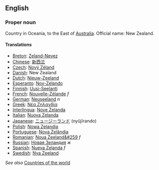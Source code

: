 ==English==

===Proper noun===

Country in Oceania, to the East of [[Australia]]. Official name: New Zealand.

====Translations====
*[[Breton]]: [[Zeland-Nevez]]
*[[Chinese]]: [[新西兰]]
*[[Czech]]: [[Nový Zéland]]
*[[Danish]]: New Zealand
*[[Dutch]]: [[Nieuw-Zeeland]]
*[[Esperanto]]: [[Nov-Zelando]]
*[[Finnish]]: [[Uusi-Seelanti]]
*[[French]]: [[Nouvelle-Zélande]] ''f''
*[[German]]: [[Neuseeland]] ''n''
*[[Greek]]: [[Νέα Ζηλανδία]]
*[[Interlingua]]: [[Nove Zelanda]]
*[[Italian]]: [[Nuova Zelanda]]
*[[Japanese]]: [[ニュージーランド]] (nyūjīrando)
*[[Polish]]: [[Nowa Zelandia]]
*[[Portuguese]]: [[Nova Zelândia]]
*[[Romanian]]: [[Noua Zeeland&#259]] ''f''
*[[Russian]]: [[Новая Зеландия]] ''ж''
*[[Spanish]]: [[Nueva Zelanda]] ''f''
*[[Swedish]]: [[Nya Zeeland]]

''See also'' [[Countries of the world]]